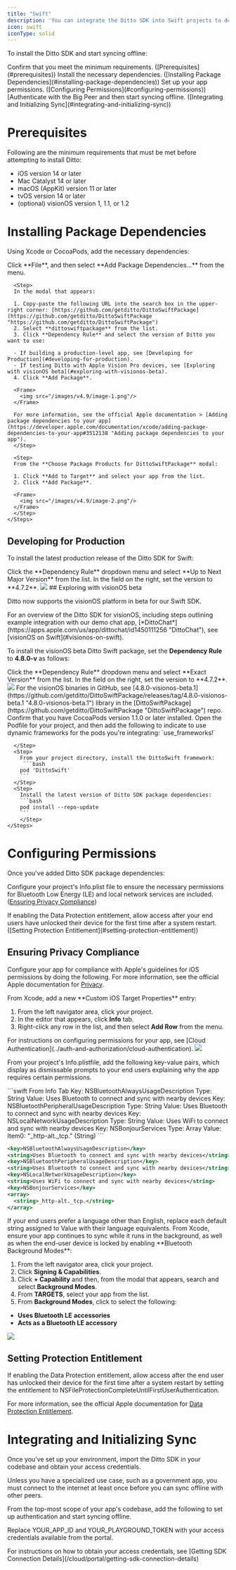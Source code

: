 ```yaml
---
title: "Swift"
description: 'You can integrate the Ditto SDK into Swift projects to develop native apps for Apple iOS and macOS platforms. '
icon: swift
iconType: solid
---
```



To install the Ditto SDK and start syncing offline:

<Steps>
  <Step>
   Confirm that you meet the minimum requirements. ([Prerequisites](#prerequisites))
  </Step>
  <Step>
  Install the necessary dependencies. ([Installing Package Dependencies](#installing-package-dependencies))
  </Step>
  <Step>
Set up your app permissions. ([Configuring Permissions](#configuring-permissions))
  </Step>
  <Step>
[Authenticate with the Big Peer and then start syncing offline. ([Integrating and Initializing Sync](#integrating-and-initializing-sync))
  </Step>

</Steps>

# Prerequisites

Following are the minimum requirements that must be met before attempting to install Ditto:

- iOS version 14 or later
- Mac Catalyst 14 or later
- macOS (AppKit) version 11 or later
- tvOS version 14 or later
- (optional) visionOS version 1, 1.1, or 1.2

# Installing Package Dependencies

Using Xcode or CocoaPods, add the necessary dependencies:

<Tabs>
  <Tab title="Xcode">
    <Steps>
      <Step>
        Click **File**, and then select **Add Package Dependencies...** from the menu.
      </Step>

      <Step>
      In the modal that appears:

      1. Copy-paste the following URL into the search box in the upper-right corner: [https://github.com/getditto/DittoSwiftPackage](https://github.com/getditto/DittoSwiftPackage "https://github.com/getditto/DittoSwiftPackage")
      2. Select **dittoswiftpackage** from the list.
      3. Click **Dependency Rule** and select the version of Ditto you want to use:

      - If building a production-level app, see [Developing for Production](#developing-for-production).
      - If testing Ditto with Apple Vision Pro devices, see [Exploring with visionOS beta](#exploring-with-visionos-beta).
      4. Click **Add Package**.

      <Frame>
        <img src="/images/v4.9/image-1.png"/>
      </Frame>

      For more information, see the official Apple documentation > [Adding package dependencies to your app](https://developer.apple.com/documentation/xcode/adding-package-dependencies-to-your-app#3512138 "Adding package dependencies to your app").
      </Step>

      <Step>
      From the **Choose Package Products for DittoSwiftPackage** modal:

      1. Click **Add to Target** and select your app from the list.
      2. Click **Add Package**.

      <Frame>
        <img src="/images/v4.9/image-2.png"/>
      </Frame>
      </Step>
    </Steps>

## Developing for Production

To install the latest production release of the Ditto SDK for Swift:

<Steps>
  <Step>
Click the **Dependency Rule** dropdown menu and select **Up to Next Major Version** from the list.
</Step>
<Step>
In the field on the right, set the version to **4.7.2**.

<Frame>
        <img src="/images/v4.9/image-3.png"/>
</Frame>
</Step>
</Steps>
## Exploring with visionOS beta

Ditto now supports the visionOS platform in beta for our Swift SDK.

<Info>
For an overview of the Ditto SDK for visionOS, including steps outlining example integration with our demo chat app, [*DittoChat*](https://apps.apple.com/us/app/dittochat/id1450111256 "DittoChat"), see [visionOS on Swift](#visionos-on-swift).
</Info>

To install the visionOS beta Ditto Swift package, set the **Dependency Rule** to **4.8.0-v** as follows:

<Steps>
<Step>
Click the **Dependency Rule** dropdown menu and select **Exact Version** from the list.
</Step>
<Step>
In the field on the right, set the version to **4.7.2**.

<Frame>
  <img src="/images/v4.9/image-4.png"/>
</Frame>
</Step>
</Steps>
For the visionOS binaries in GitHub, see [4.8.0-visionos-beta.1](https://github.com/getditto/DittoSwiftPackage/releases/tag/4.8.0-visionos-beta.1 "4.8.0-visionos-beta.1") library in the [DittoSwiftPackage](https://github.com/getditto/DittoSwiftPackage "DittoSwiftPackage") repo.
  </Tab>

<Tab title="CocoaPods">
    <Steps>
      <Step>
        Confirm that you have CocoaPods version 1.1.0 or later installed.
      </Step>
      <Step>
        Open the Podfile for your project, and then add the following to indicate to use dynamic frameworks for the pods you're integrating:
        `use_frameworks!`

      </Step>
      <Step>
        From your project directory, install the DittoSwift framework:
         ```bash
        pod 'DittoSwift'
        ```
      </Step>
      <Step>
        Install the latest version of Ditto SDK package dependencies:
        ```bash
        pod install --repo-update
        ```
        </Step>
    </Steps>

  </Tab>
  </Tabs>

# Configuring Permissions

Once you've added Ditto SDK package dependencies:

<Steps>
  <Step>

Configure your project's Info.plist file to ensure the necessary permissions for Bluetooth Low Energy (LE) and local network services are included. ([Ensuring Privacy Compliance](#ensuring-privacy-compliance))

</Step>

<Step>
If enabling the Data Protection entitlement, allow access after your end users have unlocked their device for the first time after a system restart. ([Setting Protection Entitlement](#setting-protection-entitlement))
</Step>
</Steps>

## Ensuring Privacy Compliance

Configure your app for compliance with Apple's guidelines for iOS permissions by doing the following. For more information, see the official Apple documentation for [Privacy](https://developer.apple.com/design/human-interface-guidelines/privacy "Privacy").

<Steps>
<Step>
From Xcode, add a new **Custom iOS Target Properties** entry:

1. From the left navigator area, click your project.
2. In the editor that appears, click **Info** tab.
3. Right-click any row in the list, and then select **Add Row** from the menu.
<Info>
For instructions on configuring permissions for your app, see [Cloud Authentication](../auth-and-authorization/cloud-authentication).
</Info>

<Frame>
  <img src="/images/v4.9/image-5.png"/>
</Frame>

</Step>
<Step>

From your project's Info.plistfile, add the following key-value pairs, which display as dismissable prompts to your end users explaining why the app requires certain permissions.

<CodeGroup>
```swift From Info Tab
Key: NSBluetoothAlwaysUsageDescription
Type: String
Value: Uses Bluetooth to connect and sync with nearby devices
Key: NSBluetoothPeripheralUsageDescription
Type: String
Value: Uses Bluetooth to connect and sync with nearby devices
Key: NSLocalNetworkUsageDescription
Type: String
Value: Uses WiFi to connect and sync with nearby devices
Key: NSBonjourServices
Type: Array
Value: Item0: "_http-alt._tcp." (String)
```

```xml From Source Code
<key>NSBluetoothAlwaysUsageDescription</key>
<string>Uses Bluetooth to connect and sync with nearby devices</string>
<key>NSBluetoothPeripheralUsageDescription</key>
<string>Uses Bluetooth to connect and sync with nearby devices</string>
<key>NSLocalNetworkUsageDescription</key>
<string>Uses WiFi to connect and sync with nearby devices</string>
<key>NSBonjourServices</key>
<array>
  <string>_http-alt._tcp.</string>
</array>
```
</CodeGroup>

</Step>

<Step>
If your end users prefer a language other than English, replace each default string assigned to Value with their language equivalents.

</Step>

<Step>
From Xcode, ensure your app continues to sync while it runs in the background, as well as when the end-user device is locked by enabling **Bluetooth Background Modes**:

1. From the left navigator area, click your project.
2. Click **Signing & Capabilities**.
3. Click **\+ Capability** and then, from the modal that appears, search and select **Background Modes**.
4. From **TARGETS**, select your app from the list.
5. From **Background Modes**, click to select the following:

- **Uses Bluetooth LE** **accessories**
- **Acts as a Bluetooth LE accessory**

<Frame>
  <img src="/images/v4.9/image-6.png"/>
</Frame>
</Step>
</Steps>

## Setting Protection Entitlement

If enabling the Data Protection entitlement, allow access after the end user has unlocked their device for the first time after a system restart by setting the entitlement to NSFileProtectionCompleteUntilFirstUserAuthentication.

For more information, see the official Apple documentation for [Data Protection Entitlement](https://developer.apple.com/documentation/bundleresources/entitlements/com_apple_developer_default-data-protection).

# Integrating and Initializing Sync

Once you've set up your environment, import the Ditto SDK in your codebase and obtain your access credentials.

<Note>
Unless you have a specialized use case, such as a government app, you must connect to the internet at least once before you can sync offline with other peers.
</Note>

<Steps>
<Step>

From the top-most scope of your app's codebase, add the following to set up authentication and start syncing offline.

</Step>
<Step>

Replace YOUR_APP_ID and YOUR_PLAYGROUND_TOKEN with your access credentials available from the portal.

<Info>
For instructions on how to obtain your access credentials, see [Getting SDK Connection Details](/cloud/portal/getting-sdk-connection-details)
</Info>

<SwiftConnect />

</Step>
</Steps>
